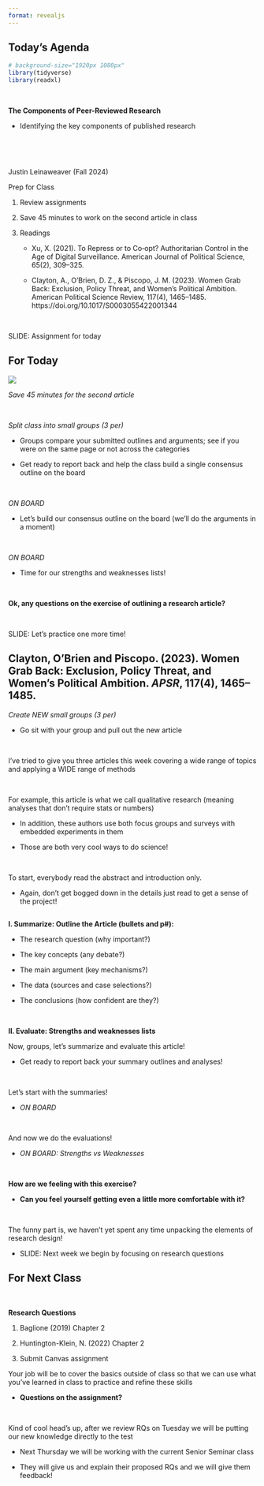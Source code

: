 ```yaml
---
format: revealjs
---
```


## Today's Agenda {background-image="Images/Background-Rally_v2.png" .center}

```r
# background-size="1920px 1080px"
library(tidyverse)
library(readxl)
```

<br>

::: {.r-fit-text}

**The Components of Peer-Reviewed Research**

- Identifying the key components of published research

:::

<br>

<br>

::: r-stack
Justin Leinaweaver (Fall 2024)
:::

::: notes
Prep for Class

1. Review assignments

2. Save 45 minutes to work on the second article in class

3. Readings
    - Xu, X. (2021). To Repress or to Co‐opt? Authoritarian Control in the Age of Digital Surveillance. American Journal of Political Science, 65(2), 309–325.
    
    - Clayton, A., O’Brien, D. Z., & Piscopo, J. M. (2023). Women Grab Back: Exclusion, Policy Threat, and Women’s Political Ambition. American Political Science Review, 117(4), 1465–1485. https://doi.org/10.1017/S0003055422001344

<br>

SLIDE: Assignment for today

:::


## For Today {background-image="Images/Background-Rally_v2.png" .center}

![](Images/02_1-ASSIGN.png)

::: notes

*Save 45 minutes for the second article*

<br>

*Split class into small groups (3 per)*

- Groups compare your submitted outlines and arguments; see if you were on the same page or not across the categories

- Get ready to report back and help the class build a single consensus outline on the board

<br>

*ON BOARD*

- Let's build our consensus outline on the board (we'll do the arguments in a moment)

<br>

*ON BOARD*

- Time for our strengths and weaknesses lists!

<br>

**Ok, any questions on the exercise of outlining a research article?**

<br>

SLIDE: Let's practice one more time!
:::


## Clayton, O’Brien and Piscopo. (2023). Women Grab Back: Exclusion, Policy Threat, and Women’s Political Ambition. *APSR*, 117(4), 1465–1485. {background-image="Images/Background-Rally_v2.png" .center}

::: notes

*Create NEW small groups (3 per)*

- Go sit with your group and pull out the new article

<br>

I've tried to give you three articles this week covering a wide range of topics and applying a WIDE range of methods

<br>

For example, this article is what we call qualitative research (meaning analyses that don't require stats or numbers)

- In addition, these authors use both focus groups and surveys with embedded experiments in them

- Those are both very cool ways to do science!

<br>

To start, everybody read the abstract and introduction only.

- Again, don't get bogged down in the details just read to get a sense of the project!

:::



## {background-image="Images/Background-Rally_v2.png" .center}

**I. Summarize: Outline the Article (bullets and p#):**

- The research question (why important?)
    
- The key concepts (any debate?)
    
- The main argument (key mechanisms?)
    
- The data (sources and case selections?)
    
- The conclusions (how confident are they?)

<br>

**II. Evaluate: Strengths and weaknesses lists** 

::: notes

Now, groups, let's summarize and evaluate this article!

- Get ready to report back your summary outlines and analyses!

<br>

Let's start with the summaries!

- *ON BOARD*

<br>

And now we do the evaluations!

- *ON BOARD: Strengths vs Weaknesses*

<br>

**How are we feeling with this exercise?**

- **Can you feel yourself getting even a little more comfortable with it?**

<br>

The funny part is, we haven't yet spent any time unpacking the elements of research design!

- SLIDE: Next week we begin by focusing on research questions
:::



## For Next Class {background-image="Images/background-blue_triangles_flipped.png" .center}

<br>

::: {.r-fit-text}

**Research Questions**

1. Baglione (2019) Chapter 2

2. Huntington-Klein, N. (2022) Chapter 2

3. Submit Canvas assignment 

:::

::: notes

Your job will be to cover the basics outside of class so that we can use what you've learned in class to practice and refine these skills

- **Questions on the assignment?**

<br>

Kind of cool head's up, after we review RQs on Tuesday we will be putting our new knowledge directly to the test

- Next Thursday we will be working with the current Senior Seminar class

- They will give us and explain their proposed RQs and we will give them feedback!

:::